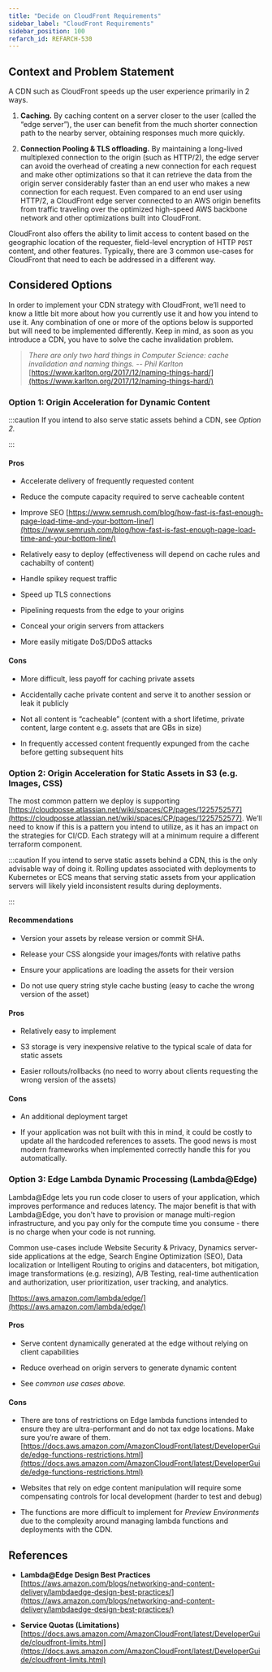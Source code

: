 ```yaml
---
title: "Decide on CloudFront Requirements"
sidebar_label: "CloudFront Requirements"
sidebar_position: 100
refarch_id: REFARCH-530
---
```


## Context and Problem Statement

A CDN such as CloudFront speeds up the user experience primarily in 2 ways.

1. **Caching.** By caching content on a server closer to the user (called the “edge server”), the user can benefit from the much shorter connection path to the nearby server, obtaining responses much more quickly.

2. **Connection Pooling & TLS offloading.** By maintaining a long-lived multiplexed connection to the origin (such as HTTP/2), the edge server can avoid the overhead of creating a new connection for each request and make other optimizations so that it can retrieve the data from the origin server considerably faster than an end user who makes a new connection for each request. Even compared to an end user using HTTP/2, a CloudFront edge server connected to an AWS origin benefits from traffic traveling over the optimized high-speed AWS backbone network and other optimizations built into CloudFront.

CloudFront also offers the ability to limit access to content based on the geographic location of the requester, field-level encryption of HTTP `POST` content, and other features. Typically, there are 3 common use-cases for CloudFront that need to each be addressed in a different way.

## Considered Options

In order to implement your CDN strategy with CloudFront, we’ll need to know a little bit more about how you currently use it and how you intend to use it. Any combination of one or more of the options below is supported but will need to be implemented differently. Keep in mind, as soon as you introduce a CDN, you have to solve the cache invalidation problem.

> _There are only two hard things in Computer Science: cache invalidation and naming things._
> _-- Phil Karlton_
[https://www.karlton.org/2017/12/naming-things-hard/](https://www.karlton.org/2017/12/naming-things-hard/)

### Option 1: Origin Acceleration for Dynamic Content

:::caution
If you intend to also serve static assets behind a CDN, see _Option 2._

:::

#### Pros

- Accelerate delivery of frequently requested content

- Reduce the compute capacity required to serve cacheable content

- Improve SEO
[https://www.semrush.com/blog/how-fast-is-fast-enough-page-load-time-and-your-bottom-line/](https://www.semrush.com/blog/how-fast-is-fast-enough-page-load-time-and-your-bottom-line/)

- Relatively easy to deploy (effectiveness will depend on cache rules and cachabilty of content)

- Handle spikey request traffic

- Speed up TLS connections

- Pipelining requests from the edge to your origins

- Conceal your origin servers from attackers

- More easily mitigate DoS/DDoS  attacks

#### Cons

- More difficult, less payoff for caching private assets

- Accidentally cache private content and serve it to another session or leak it publicly

- Not all content is “cacheable” (content with a short lifetime, private content, large content e.g. assets that are GBs in size)

- In frequently accessed content frequently expunged from the cache before getting subsequent hits

### Option 2: Origin Acceleration for Static Assets in S3 (e.g. Images, CSS)

The most common pattern we deploy is supporting [https://cloudposse.atlassian.net/wiki/spaces/CP/pages/1225752577](https://cloudposse.atlassian.net/wiki/spaces/CP/pages/1225752577). We’ll need to know if this is a pattern you intend to utilize, as it has an impact on the strategies for CI/CD. Each strategy will at a minimum require a different terraform component.

:::caution
If you intend to serve static assets behind a CDN, this is the only advisable way of doing it. Rolling updates associated with deployments to Kubernetes or ECS means that serving static assets from your application servers will likely yield inconsistent results during deployments.

:::

#### Recommendations

- Version your assets by release version or commit SHA.

- Release your CSS alongside your images/fonts with relative paths

- Ensure your applications are loading the assets for their version

- Do not use query string style cache busting (easy to cache the wrong version of the asset)

#### Pros

- Relatively easy to implement

- S3 storage is very inexpensive relative to the typical scale of data for static assets

- Easier rollouts/rollbacks (no need to worry about clients requesting the wrong version of the assets)

#### Cons

- An additional deployment target

- If your application was not built with this in mind, it could be costly to update all the hardcoded references to assets. The good news is most modern frameworks when implemented correctly handle this for you automatically.

### Option 3: Edge Lambda Dynamic Processing (Lambda@Edge)

Lambda@Edge lets you run code closer to users of your application, which improves performance and reduces latency. The major benefit is that with Lambda@Edge, you don't have to provision or manage multi-region infrastructure, and you pay only for the compute time you consume - there is no charge when your code is not running.

Common use-cases include Website Security & Privacy, Dynamics server-side applications at the edge, Search Engine Optimization (SEO), Data localization or Intelligent Routing to origins and datacenters, bot mitigation, image transformations (e.g. resizing), A/B Testing, real-time authentication and authorization, user prioritization, user tracking, and analytics.

[https://aws.amazon.com/lambda/edge/](https://aws.amazon.com/lambda/edge/)

#### Pros

- Serve content dynamically generated at the edge without relying on client capabilities

- Reduce overhead on origin servers to generate dynamic content

- See _common use_ _cases above._

#### Cons

- There are tons of restrictions on Edge lambda functions intended to ensure they are ultra-performant and do not tax edge locations. Make sure you’re aware of them.
[https://docs.aws.amazon.com/AmazonCloudFront/latest/DeveloperGuide/edge-functions-restrictions.html](https://docs.aws.amazon.com/AmazonCloudFront/latest/DeveloperGuide/edge-functions-restrictions.html)

- Websites that rely on edge content manipulation will require some compensating controls for local development (harder to test and debug)

- The functions are more difficult to implement for _Preview Environments_ due to the complexity around managing lambda functions and deployments with the CDN.

## References

- **Lambda@Edge Design Best Practices**
[https://aws.amazon.com/blogs/networking-and-content-delivery/lambdaedge-design-best-practices/](https://aws.amazon.com/blogs/networking-and-content-delivery/lambdaedge-design-best-practices/)

- **Service Quotas (Limitations)**
[https://docs.aws.amazon.com/AmazonCloudFront/latest/DeveloperGuide/cloudfront-limits.html](https://docs.aws.amazon.com/AmazonCloudFront/latest/DeveloperGuide/cloudfront-limits.html)


